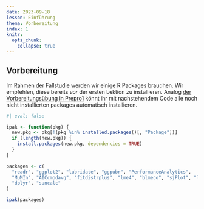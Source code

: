 ```yaml
---
date: 2023-09-18
lesson: Einführung
thema: Vorbereitung
index: 1
knitr:
  opts_chunk: 
    collapse: true
---
```



## Vorbereitung {#sec-rauman-vorbereitung}


Im Rahmen der Fallstudie werden wir einige R Packages brauchen. Wir empfehlen, diese bereits *vor* der ersten Lektion zu installieren. Analog [der Vorbereitungsübung in Prepro1](#sec-prepro-vorbereitung) könnt ihr mit nachstehendem Code alle noch nicht installierten packages automatisch installieren.

```r
#| eval: false

ipak <- function(pkg) {
  new.pkg <- pkg[!(pkg %in% installed.packages()[, "Package"])]
  if (length(new.pkg)) {
    install.packages(new.pkg, dependencies = TRUE)
  }
}

packages <- c(
  "readr", "ggplot2", "lubridate", "ggpubr", "PerformanceAnalytics",
  "MuMIn", "AICcmodavg", "fitdistrplus", "lme4", "blmeco", "sjPlot", "lattice",
  "dplyr", "suncalc"
)

ipak(packages)
```